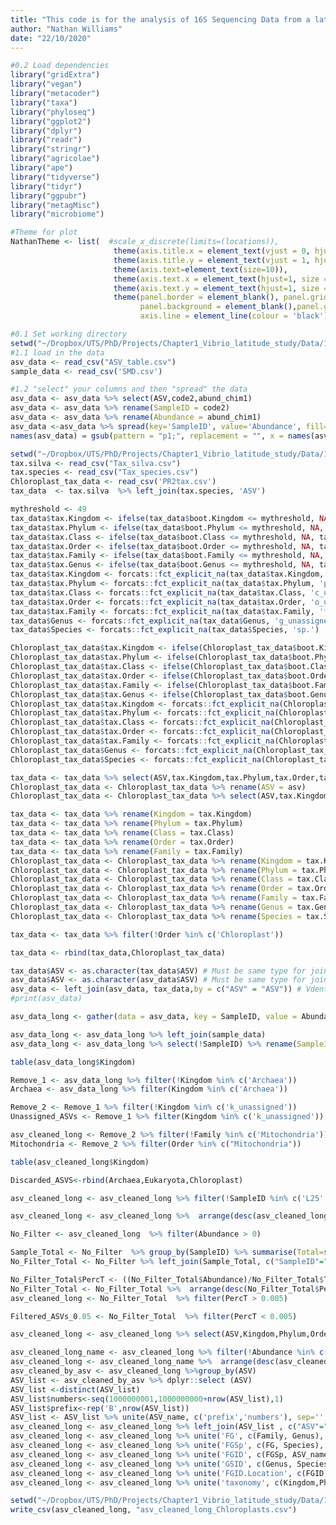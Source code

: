 ```yaml
---
title: "This code is for the analysis of 16S Sequencing Data from a latitudinal study along the Eastern Coast of Australia"
author: "Nathan Williams"
date: "22/10/2020"
---
```


```r
#0.2 Load dependencies
library("gridExtra")
library("vegan")
library("metacoder")
library("taxa")
library("phyloseq")
library("ggplot2")
library("dplyr")
library("readr")
library("stringr")
library("agricolae")
library("ape")
library("tidyverse")
library("tidyr")
library("ggpubr")
library("metagMisc")
library("microbiome")
```

```r
#Theme for plot
NathanTheme <- list(  #scale_x_discrete(limits=(locations)),
                       theme(axis.title.x = element_text(vjust = 0, hjust = 0.5, size = 16)),
                       theme(axis.title.y = element_text(vjust = 1, hjust = 0.5, size = 16)),
                       theme(axis.text=element_text(size=10)),
                       theme(axis.text.x = element_text(hjust=1, size = 14, angle = 90)),
                       theme(axis.text.y = element_text(hjust=1, size = 14, angle = 0)),
                       theme(panel.border = element_blank(), panel.grid.major = element_blank(), 
                             panel.background = element_blank(),panel.grid.minor = element_blank(), 
                             axis.line = element_line(colour = 'black')))


```

```r
#0.1 Set working directory
setwd("~/Dropbox/UTS/PhD/Projects/Chapter1_Vibrio_latitude_study/Data/16S/Data")
#1.1 load in the data
asv_data <- read_csv("ASV_table.csv")
sample_data <- read_csv('SMD.csv')

#1.2 "select" your columns and then "spread" the data 
asv_data <- asv_data %>% select(ASV,code2,abund_chim1)
asv_data <- asv_data %>% rename(SampleID = code2)
asv_data <- asv_data %>% rename(Abundance = abund_chim1)
asv_data <-asv_data %>% spread(key='SampleID', value='Abundance', fill=0)
names(asv_data) = gsub(pattern = "p1;", replacement = "", x = names(asv_data))
```

```r
setwd("~/Dropbox/UTS/PhD/Projects/Chapter1_Vibrio_latitude_study/Data/16S/Data")
tax.silva <- read_csv("Tax_silva.csv")
tax.species <- read_csv("Tax_species.csv")
Chloroplast_tax_data <- read_csv('PR2tax.csv')
tax_data  <- tax.silva  %>% left_join(tax.species, 'ASV')
```

```r
mythreshold <- 49
tax_data$tax.Kingdom <- ifelse(tax_data$boot.Kingdom <= mythreshold, NA, tax_data$tax.Kingdom)
tax_data$tax.Phylum <- ifelse(tax_data$boot.Phylum <= mythreshold, NA, tax_data$tax.Phylum)
tax_data$tax.Class <- ifelse(tax_data$boot.Class <= mythreshold, NA, tax_data$tax.Class)
tax_data$tax.Order <- ifelse(tax_data$boot.Order <= mythreshold, NA, tax_data$tax.Order)
tax_data$tax.Family <- ifelse(tax_data$boot.Family <= mythreshold, NA, tax_data$tax.Family)
tax_data$tax.Genus <- ifelse(tax_data$boot.Genus <= mythreshold, NA, tax_data$tax.Genus)
tax_data$tax.Kingdom <- forcats::fct_explicit_na(tax_data$tax.Kingdom, 'k_unassigned')
tax_data$tax.Phylum <- forcats::fct_explicit_na(tax_data$tax.Phylum, 'p_unassigned')
tax_data$tax.Class <- forcats::fct_explicit_na(tax_data$tax.Class, 'c_unassigned')
tax_data$tax.Order <- forcats::fct_explicit_na(tax_data$tax.Order, 'o_unassigned')
tax_data$tax.Family <- forcats::fct_explicit_na(tax_data$tax.Family, 'f_unassigned')
tax_data$Genus <- forcats::fct_explicit_na(tax_data$Genus, 'g_unassigned')
tax_data$Species <- forcats::fct_explicit_na(tax_data$Species, 'sp.')
```

```r
Chloroplast_tax_data$tax.Kingdom <- ifelse(Chloroplast_tax_data$boot.Kingdom <= mythreshold, NA, Chloroplast_tax_data$tax.Kingdom)
Chloroplast_tax_data$tax.Phylum <- ifelse(Chloroplast_tax_data$boot.Phylum <= mythreshold, NA, Chloroplast_tax_data$tax.Phylum)
Chloroplast_tax_data$tax.Class <- ifelse(Chloroplast_tax_data$boot.Class <= mythreshold, NA, Chloroplast_tax_data$tax.Class)
Chloroplast_tax_data$tax.Order <- ifelse(Chloroplast_tax_data$boot.Order <= mythreshold, NA, Chloroplast_tax_data$tax.Order)
Chloroplast_tax_data$tax.Family <- ifelse(Chloroplast_tax_data$boot.Family <= mythreshold, NA, Chloroplast_tax_data$tax.Family)
Chloroplast_tax_data$tax.Genus <- ifelse(Chloroplast_tax_data$boot.Genus <= mythreshold, NA, Chloroplast_tax_data$tax.Genus)
Chloroplast_tax_data$tax.Kingdom <- forcats::fct_explicit_na(Chloroplast_tax_data$tax.Kingdom, 'k_unassigned')
Chloroplast_tax_data$tax.Phylum <- forcats::fct_explicit_na(Chloroplast_tax_data$tax.Phylum, 'p_unassigned')
Chloroplast_tax_data$tax.Class <- forcats::fct_explicit_na(Chloroplast_tax_data$tax.Class, 'c_unassigned')
Chloroplast_tax_data$tax.Order <- forcats::fct_explicit_na(Chloroplast_tax_data$tax.Order, 'o_unassigned')
Chloroplast_tax_data$tax.Family <- forcats::fct_explicit_na(Chloroplast_tax_data$tax.Family, 'f_unassigned')
Chloroplast_tax_data$Genus <- forcats::fct_explicit_na(Chloroplast_tax_data$tax.Genus, 'g_unassigned')
Chloroplast_tax_data$Species <- forcats::fct_explicit_na(Chloroplast_tax_data$tax.Species, 'sp.')
```

```r
tax_data <- tax_data %>% select(ASV,tax.Kingdom,tax.Phylum,tax.Order,tax.Family,tax.Class,Genus,Species)
Chloroplast_tax_data <- Chloroplast_tax_data %>% rename(ASV = asv)
Chloroplast_tax_data <- Chloroplast_tax_data %>% select(ASV,tax.Kingdom,tax.Phylum,tax.Order,tax.Family,tax.Class, tax.Genus, tax.Species)
```

```r
tax_data <- tax_data %>% rename(Kingdom = tax.Kingdom)
tax_data <- tax_data %>% rename(Phylum = tax.Phylum)
tax_data <- tax_data %>% rename(Class = tax.Class)
tax_data <- tax_data %>% rename(Order = tax.Order)
tax_data <- tax_data %>% rename(Family = tax.Family)
Chloroplast_tax_data <- Chloroplast_tax_data %>% rename(Kingdom = tax.Kingdom)
Chloroplast_tax_data <- Chloroplast_tax_data %>% rename(Phylum = tax.Phylum)
Chloroplast_tax_data <- Chloroplast_tax_data %>% rename(Class = tax.Class)
Chloroplast_tax_data <- Chloroplast_tax_data %>% rename(Order = tax.Order)
Chloroplast_tax_data <- Chloroplast_tax_data %>% rename(Family = tax.Family)
Chloroplast_tax_data <- Chloroplast_tax_data %>% rename(Genus = tax.Genus)
Chloroplast_tax_data <- Chloroplast_tax_data %>% rename(Species = tax.Species)
```

```r
tax_data <- tax_data %>% filter(!Order %in% c('Chloroplast'))
```

```r
tax_data <- rbind(tax_data,Chloroplast_tax_data)
```

```r
tax_data$ASV <- as.character(tax_data$ASV) # Must be same type for join to work
asv_data$ASV <- as.character(asv_data$ASV) # Must be same type for join to work
asv_data <- left_join(asv_data, tax_data,by = c("ASV" = "ASV")) # Vdentifies cols with shared IDs
#print(asv_data)
```

```r
asv_data_long <- gather(data = asv_data, key = SampleID, value = Abundance, -c(1,92,93,94,95,96,97,98))
```

```r
asv_data_long <- asv_data_long %>% left_join(sample_data)
asv_data_long <- asv_data_long %>% select(!SampleID) %>% rename(SampleID = code)
```

```r
table(asv_data_long$Kingdom)
```

```r
Remove_1 <- asv_data_long %>% filter(!Kingdom %in% c('Archaea'))
Archaea <- asv_data_long %>% filter(Kingdom %in% c('Archaea'))
```

```r
Remove_2 <- Remove_1 %>% filter(!Kingdom %in% c('k_unassigned'))
Unassigned_ASVs <- Remove_1 %>% filter(Kingdom %in% c('k_unassigned'))
```

```r
asv_cleaned_long <- Remove_2 %>% filter(!Family %in% c('Mitochondria'))
Mitochondria <- Remove_2 %>% filter(Order %in% c("Mitochondria"))
```

```r
table(asv_cleaned_long$Kingdom)
```

```r
Discarded_ASVS<-rbind(Archaea,Eukaryota,Chloroplast)
```

```r
asv_cleaned_long <- asv_cleaned_long %>% filter(!SampleID %in% c('L25','L26','L27','L28','L29','L30'))
```

```r
asv_cleaned_long <- asv_cleaned_long %>%  arrange(desc(asv_cleaned_long$Abundance))
```

```r
No_Filter <- asv_cleaned_long  %>% filter(Abundance > 0)
```

```r
Sample_Total <- No_Filter  %>% group_by(SampleID) %>% summarise(Total=sum(Abundance))
No_Filter_Total <- No_Filter %>% left_join(Sample_Total, c("SampleID"="SampleID"))
```

```r

No_Filter_Total$PercT <- ((No_Filter_Total$Abundance)/No_Filter_Total$Total)*100 #this makes it into a %
No_Filter_Total <- No_Filter_Total %>%  arrange(desc(No_Filter_Total$PercT))
asv_cleaned_long <- No_Filter_Total  %>% filter(PercT > 0.005)
```

```r
Filtered_ASVs_0.05 <- No_Filter_Total  %>% filter(PercT < 0.005)
```

```r
asv_cleaned_long <- asv_cleaned_long %>% select(ASV,Kingdom,Phylum,Order,Family,Class,Genus,Species,SampleID,Abundance,Location,`Koppen`,`Lat DD`,Location_Rep,Type)
```

```r
asv_cleaned_long_name <- asv_cleaned_long %>% filter(!Abundance %in% c("0"))
asv_cleaned_long <- asv_cleaned_long_name %>%  arrange(desc(asv_cleaned_long_name$Abundance))
asv_cleaned_by_asv <- asv_cleaned_long %>%group_by(ASV)
ASV_list <- asv_cleaned_by_asv %>% dplyr::select (ASV)
ASV_list <-distinct(ASV_list)
ASV_list$numbers<-seq(1000000001,1000000000+nrow(ASV_list),1)
ASV_list$prefix<-rep('B',nrow(ASV_list))
ASV_list <- ASV_list %>% unite(ASV_name, c('prefix','numbers'), sep='', remove=T)
asv_cleaned_long <- asv_cleaned_long %>% left_join(ASV_list , c("ASV"="ASV"))
asv_cleaned_long <- asv_cleaned_long %>% unite('FG', c(Family, Genus), remove=F, sep=';')
asv_cleaned_long <- asv_cleaned_long %>% unite('FGSp', c(FG, Species), remove=F, sep=';')
asv_cleaned_long <- asv_cleaned_long %>% unite('FGID', c(FGSp, ASV_name), remove=F, sep=';')
asv_cleaned_long <- asv_cleaned_long %>% unite('GSID', c(Genus, Species, ASV_name), remove=F, sep=';')
asv_cleaned_long <- asv_cleaned_long %>% unite('FGID.Location', c(FGID, Location), remove=F, sep=';')
asv_cleaned_long <- asv_cleaned_long %>% unite('taxonomy', c(Kingdom,Phylum,Class,Order,Family,Genus,Species), remove=F, sep=';')
```

```r
setwd("~/Dropbox/UTS/PhD/Projects/Chapter1_Vibrio_latitude_study/Data/16S/Data")
write_csv(asv_cleaned_long, "asv_cleaned_long_Chloroplasts.csv")
```

